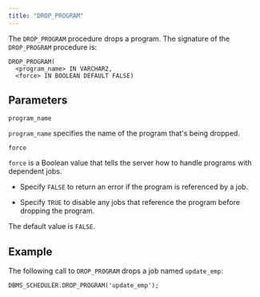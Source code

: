 ```yaml
---
title: "DROP_PROGRAM"
---
```


The `DROP_PROGRAM` procedure drops a program. The signature of the `DROP_PROGRAM` procedure is:

```text
DROP_PROGRAM(
  <program_name> IN VARCHAR2,
  <force> IN BOOLEAN DEFAULT FALSE)
```

## Parameters

`program_name`

 `program_name` specifies the name of the program that's being dropped.

`force`

 `force` is a Boolean value that tells the server how to handle programs with dependent jobs.

-   Specify `FALSE` to return an error if the program is referenced by a job.

-   Specify `TRUE` to disable any jobs that reference the program before dropping the program.

  The default value is `FALSE`.

## Example

The following call to `DROP_PROGRAM` drops a job named `update_emp`:

```text
DBMS_SCHEDULER.DROP_PROGRAM('update_emp');
```
